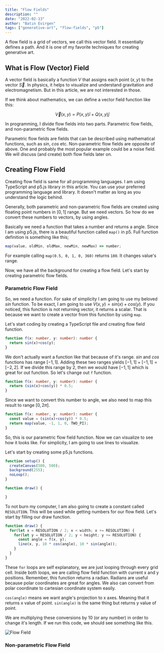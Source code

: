 ```yaml
---
title: "Flow Fields"
description: ""
date: "2022-02-13"
author: "Batın Evirgen"
tags: ["generative-art", "flow-fields", "p5"]
---
```


A flow field is a grid of vectors, we call this vector field. It essentially defines a path. And it is one of my favorite techniques for creating generative art.

## What is Flow (Vector) Field
A vector field is basically a function $V$ that assigns each point $(x,y)$ to the vector $\vec{S}$. In physics, it helps to visualize and understand gravitation
and electromagnetism. But in this article, we are not interested in those.

If we think about mathematics, we can define a vector field function like this:

$$
\vec{V}(x,y) = P(x,y)\hat{i} + Q(x,y)\hat{j}
$$

In programming, I divide flow fields into two parts. Parametric flow fields, and non-parametric flow fields.

Parametric flow fields are fields that can be described using mathematical functions, such as $sin$, $cos$ etc. Non-parametric flow fields are opposite of above.
One and probably the most popular example could be a noise field. We will discuss (and create) both flow fields later on.

## Creating Flow Field
Creating flow field is same for all programming languages. I am using TypeScript and p5.js library in this article. You can use your preferred programming language
and library. It doesn't matter as long as you understand the logic behind.

Generally, both parametric and non-parametric flow fields are created using floating point numbers in $[0,1]$ range. But we need vectors. So how do we convert these
numbers to vectors, by using angles.

Basically we need a function that takes a number and returns a angle. Since I am using p5.js, there is a beautiful function called `map()` in p5. Full function
definition is something like this;

```ts
map(value, oldMin, oldMax, newMin, newMax) => number;
```

For example calling `map(0.5, 0, 1, 0, 360)` returns `180`. It changes value's range.

Now, we have all the background for creating a flow field. Let's start by creating parametric flow fields.

### Parametric Flow Field
So, we need a function. For sake of simplicity I am going to use my beloved $sin$ function. To be exact, I am going to use $V(x,y)=sin(x)+cos(y)$. If you noticed,
this function is not returning vector, it returns a scalar. That is because we want to create a vector from this function by using `map`.

Let's start coding by creating a TypeScript file and creating flow field function.

```ts
function f(x: number, y: number): number {
  return sin(x)+cos(y);
}
```

We don't actually want a function like that because of it's range. $sin$ and $cos$ functions has range $[-1,1]$. Adding these two ranges yields $[-1,1]+[-1,1]=[-2,2]$.
If we divide this range by 2, then we would have $[-1,1]$ which is great for out function. So let's change out `f` function.

```ts
function f(x: number, y: number): number {
  return (sin(x)+cos(y)) * 0.5;
}
```

Since we want to convert this number to angle, we also need to map this result to range $[0, 2\pi]$.

```ts
function f(x: number, y: number): number {
  const value = (sin(x)+cos(y)) * 0.5;
  return map(value, -1, 1, 0, TWO_PI);
}
```

So, this is our parametric flow field function. Now we can visualize to see how it looks like. For simplicity, I am going to use lines to visualize.

Let's start by creating some p5.js functions.

```ts
function setup() {
  createCanvas(500, 500);
  background(255);
  noLoop();
}

function draw() {

}
```

To not burn my computer, I am also going to create a constant called `RESOLUTION`. This will be used while getting numbers for our flow field. Let's start by filling
our draw function.

```ts
function draw() {
  for(let x = RESOLUTION / 2; x < width; x += RESOLUTION) {
    for(let y = RESOLUTION / 2; y < height; y += RESOLUTION) {
      const angle = f(x, y);
      line(x, y, 10 * cos(angle), 10 * sin(angle));
    }
  }
}
```

These `for` loops are self explanatory, we are just looping through every grid cell. Inside both loops, we are calling flow field function with current x and y positions.
Remember, this function returns a radian. Radians are useful because polar coordinates are great for angles. We also can convert from polar coordinate to cartesian
coordinate system easily.

`cos(angle)` means we want angle's projection to x axes. Meaning that it returns x value of point.
`sin(angle)` is the same thing but returns y value of point.

We are multiplying these conversions by 10 (or any number) in order to change it's length. If we run this code, we should see something like this.

![Flow Field](./flow-field-01.png)

### Non-parametric Flow Field
